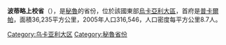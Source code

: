 '''波蒂略上校省'''（{{lang-es|Provincia de Coronel Portillo}}），是[[秘魯|秘魯]]的省份，位於該國東部[[烏卡亞利大區|烏卡亞利大區]]，首府是[[普卡爾帕|普卡爾帕]]，面積36,235平方公里，2005年人口316,546，人口密度每平方公里8.7人。

{{coord|8.3833|S|74.5500|W|source:wikidata|display=title}}

{{秘魯省份|state=collapsed}}
{{秘鲁行政区划小作品}}
[[Category:乌卡亚利大区|Category:乌卡亚利大区]]
[[Category:秘魯省份|Category:秘魯省份]]